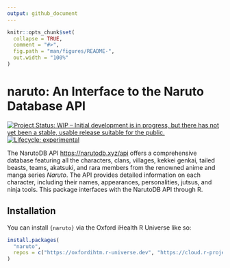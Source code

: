 ```yaml
---
output: github_document
---
```


<!-- README.md is generated from README.Rmd. Please edit that file -->

```r
knitr::opts_chunk$set(
  collapse = TRUE,
  comment = "#>",
  fig.path = "man/figures/README-",
  out.width = "100%"
)
```

# naruto: An Interface to the Naruto Database API

<!-- badges: start -->
[![Project Status: WIP – Initial development is in progress, but there has not yet been a stable, usable release suitable for the public.](https://www.repostatus.org/badges/latest/wip.svg)](https://www.repostatus.org/#wip)
[![Lifecycle: experimental](https://img.shields.io/badge/lifecycle-experimental-orange.svg)](https://lifecycle.r-lib.org/articles/stages.html#experimental)
<!-- badges: end -->

The NarutoDB API <https://narutodb.xyz/api> offers a comprehensive database featuring all the characters, clans, villages, kekkei genkai, tailed beasts, teams, akatsuki, and rara members from the renowned anime and manga series *Naruto*. The API provides detailed information on each character, including their names, appearances, personalities, jutsus, and ninja tools. This package interfaces with the NarutoDB API through R.

## Installation

You can install `{naruto}` via the Oxford iHealth R Universe like so:

```r
install.packages(
  "naruto",
  repos = c("https://oxfordihtm.r-universe.dev", "https://cloud.r-project.org")
)
```




